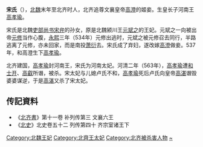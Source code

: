 '''宋氏'''（{{bd|6世纪||563年|catIdx=S}}），[[北魏|北魏]]末年至北齐时人，北齐追尊文襄皇帝[[高澄|高澄]]的姬妾。生皇长子河南王[[高孝瑜|高孝瑜]]。

宋氏是北魏[[吏部尚书|吏部尚书]][[宋弁|宋弁]]的孙女，原是北魏颍川王[[元斌之|元斌之]]的王妃。元斌之一向被出帝[[元修|元修]]当作心腹，[[永熙_(北魏)|永熙]]三年（534年）元修出逃时，元斌之被元修召去同行，半路逃离了元修，亦未回家，而是南投[[萧衍|萧衍]]去。宋氏成了弃妇，遂改嫁[[高澄|高澄]]做妾。537年，和高澄生下[[高孝瑜|高孝瑜]]。

北齐建国，[[高孝瑜|高孝瑜]]封河南王，宋氏为河南太妃。河清二年（563年），[[高孝瑜|高孝瑜]]遭[[和士开|和士开]]、[[高叡_(北朝)|高叡]]所谮，被杀。宋太妃与儿媳卢氏不和，[[高孝瑜|高孝瑜]]死后卢氏向皇帝[[高湛|高湛]]谮毁婆婆谋逆，于是[[高湛|高湛]]又杀了宋太妃。

==传記資料==
*《[[北齐書|北齐書]]》第十一卷 补列传第三 文襄六王 
*《[[北史|北史]]》北史卷五十二 列传第四十 齐宗室诸王下

{{DEFAULTSORT:S}}
[[Category:北魏王妃|Category:北魏王妃]]
[[Category:北齊王太妃|Category:北齊王太妃]]
[[Category:北齐被杀害人物|Category:北齐被杀害人物]]
[[Category:宋姓|~]]